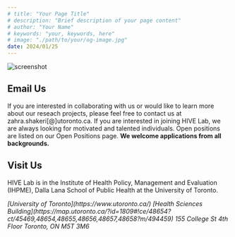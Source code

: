 ```yaml
---
# title: "Your Page Title"
# description: "Brief description of your page content"
# author: "Your Name"
# keywords: "your, keywords, here"
# image: "./path/to/your/og-image.jpg"
date: 2024/01/25
---
```



![screenshot](/contact/uoft.png)

## Email Us
If you are interested in collaborating with us or would like to learn more about our reseach projects, please feel free to contact us at zahra.shakeri[@]utoronto.ca. If you are interested in joining HIVE Lab, we are always looking for motivated and talented individuals. Open positions are listed on our Open Positions page. **We welcome applications from all backgrounds.**

## Visit Us
HIVE Lab is in the Institute of Health Policy, Management and Evaluation (IHPME), Dalla Lana School of Public Health at the University of Toronto.

<Address>
[University of Toronto](https://www.utoronto.ca/)
[Health Sciences Building](https://map.utoronto.ca/?id=1809#!ce/48654?ct/45469,48654,48655,48656,48657,48658?m/494459)
155 College St
4th Floor 
Toronto, ON M5T 3M6
</Address>